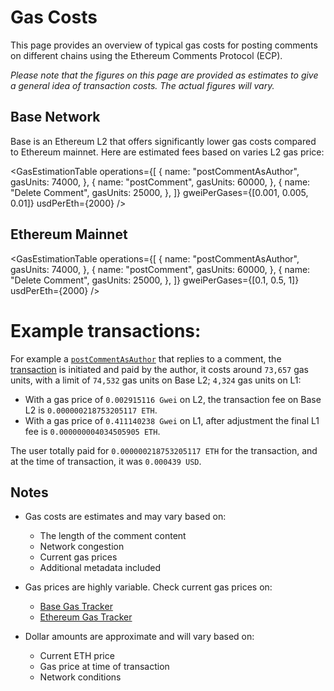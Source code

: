 
# Gas Costs

This page provides an overview of typical gas costs for posting comments on different chains using the Ethereum Comments Protocol (ECP).

_Please note that the figures on this page are provided as estimates to give a general idea of transaction costs. The actual figures will vary._

## Base Network

Base is an Ethereum L2 that offers significantly lower gas costs compared to Ethereum mainnet. Here are estimated fees based on varies L2 gas price:

<GasEstimationTable
  operations={[
    {
      name: "postCommentAsAuthor",
      gasUnits: 74000,
    },
    {
      name: "postComment",
      gasUnits: 60000,
    },
    {
      name: "Delete Comment",
      gasUnits: 25000,
    },
  ]}
  gweiPerGases={[0.001, 0.005, 0.01]}
  usdPerEth={2000}
/>

## Ethereum Mainnet

<GasEstimationTable
  operations={[
    {
      name: "postCommentAsAuthor",
      gasUnits: 74000,
    },
    {
      name: "postComment",
      gasUnits: 60000,
    },
    {
      name: "Delete Comment",
      gasUnits: 25000,
    },
  ]}
  gweiPerGases={[0.1, 0.5, 1]}
  usdPerEth={2000}
/>

# Example transactions:

For example a [`postCommentAsAuthor`](/protocol-reference/CommentsV1#postcommentasauthorstruct-commentsv1commentdata-commentdata-bytes-appsignature-external) that replies to a comment,
the [transaction](https://basescan.org/tx/0x189c08c3b6bda7f098a649574e27d203aa1e760848197f447e9adfdbc8a3a465) is initiated and paid by the author,
it costs around `73,657` gas units, with a limit of `74,532` gas units on Base L2; `4,324` gas units on L1:

- With a gas price of `0.002915116 Gwei` on L2, the transaction fee on Base L2 is `0.000000218753205117 ETH`.
- With a gas price of `0.411140238 Gwei` on L1, after adjustment the final L1 fee is `0.000000004034505905 ETH`.

The user totally paid for `0.000000218753205117 ETH` for the transaction, and at the time of transaction, it was `0.000439 USD`.

## Notes

- Gas costs are estimates and may vary based on:

  - The length of the comment content
  - Network congestion
  - Current gas prices
  - Additional metadata included

- Gas prices are highly variable. Check current gas prices on:

  - [Base Gas Tracker](https://basescan.org/gastracker)
  - [Ethereum Gas Tracker](https://etherscan.io/gastracker)

- Dollar amounts are approximate and will vary based on:
  - Current ETH price
  - Gas price at time of transaction
  - Network conditions
